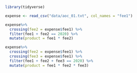 ```r
library(tidyverse)

expense <- read_csv("data/aoc_01.txt", col_names = "fee1")
```

```r
expense%>% 
  crossing(fee2 = expense$fee1) %>% 
  filter(fee1 + fee2 == 2020) %>% 
  mutate(product = fee1 * fee2)
```


```r
expense%>% 
  crossing(fee2 = expense$fee1) %>% 
  crossing(fee3 = expense$fee1) %>% 
  filter(fee1 + fee2 + fee3 == 2020) %>% 
  mutate(product = fee1 * fee2 * fee3)
```

